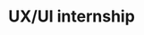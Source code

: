 ---
company: BF IT Services
duration: 2 months 
title: UX/UI internship
year: 2024
tasks:
    - Designed and implemented the mobile interface of a UX/UI project, ensuring intuitive navigation and responsive layouts.
    - Collaborated remotely with the project team to align mobile design with overall product goals.
    - Applied UI/UX principles to enhance usability and consistency across mobile screens.
relatedSkills:
    - figma
    - photoshop
    - illustrator
---